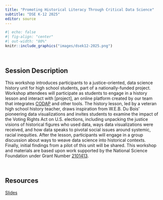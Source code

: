 ```yaml
---
title: "Promoting Historical Literacy Through Critical Data Science"
subtitle: "DSE K-12 2025"
editor: source
---
```



```r
#| echo: false
#| fig-align: "center"
#| out-width: "80%"
knitr::include_graphics("images/dsek12-2025.png")
```

<br />

## Session Description

This workshop introduces participants to a justice-oriented, data science history unit for high school students, part of a nationally-funded project. Workshop attendees will participate as students to engage in a history lesson and interact with [project], an online platform created by our team that integrates [CODAP](https://codap.concord.org/) and other tools. The history lesson, led by a veteran high school history teacher, draws inspiration from W.E.B. Du Bois’ pioneering data visualizations and invites students to examine the impact of the Voting Rights Act on U.S. elections, including unpacking the justice visions of historical figures who used data, ways data visualizations were received, and how data speaks to pivotal social issues around systemic, racial inequities. After the lesson, participants will engage in a group discussion about ways to weave data science into historical contexts. Finally, initial findings from a pilot of this unit will be shared. This workshop and materials are based upon work supported by the National Science Foundation under Grant Number [2101413](https://www.nsf.gov/awardsearch/showAward?AWD_ID=2101413).

<br />

## Resources

[Slides](z.umn.edu/DataX-slides)





